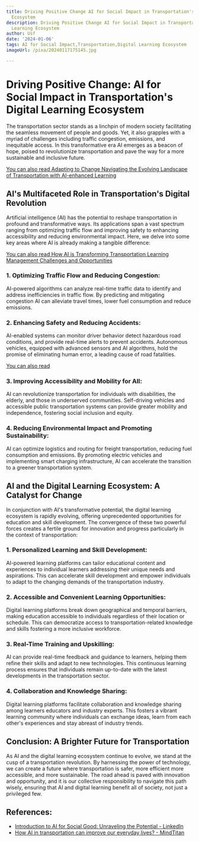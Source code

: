 ```yaml
---
title: Driving Positive Change AI for Social Impact in Transportation's Digital Learning
  Ecosystem
description: Driving Positive Change AI for Social Impact in Transportation's Digital
  Learning Ecosystem
author: Usf
date: '2024-01-06'
tags: AI for Social Impact,Transportation,Digital Learning Ecosystem
imageUrl: /pixa/20240117175145.jpg

---
```

#  Driving Positive Change: AI  for  Social Impact in Transportation's Digital Learning  Ecosystem

The transportation sector stands as  a linchpin of modern society facilitating the seamless movement of people and goods. Yet, it also grapples with a myriad of challenges including traffic congestion, emissions, and inequitable access. In this  transformative era AI  emerges as a beacon of hope, poised to revolutionize transportation and pave the way for a more sustainable and inclusive future.

[You can also  read Adapting to Change Navigating the Evolving Landscape of Transportation with AI-enhanced  Learning](Adapting%20to%20Change%20Navigating%20the%20Evolving%20Landscape%20of%20Transportation%20with%20AI-enhanced%20Learning)


## AI's Multifaceted Role in  Transportation's Digital Revolution

Artificial  intelligence (AI) has  the potential to reshape transportation in profound and  transformative ways. Its  applications span a vast spectrum ranging from optimizing traffic  flow and improving  safety to  enhancing accessibility and reducing environmental impact. Here, we delve  into some key areas where AI is already making a  tangible difference:

[You can also read How AI is Transforming Transportation Learning Management Challenges and Opportunities](How%20AI%20is%20Transforming%20Transportation%20Learning%20Management%20Challenges%20and%20Opportunities)


### 1. Optimizing Traffic Flow  and Reducing Congestion:

AI-powered  algorithms can analyze real-time traffic  data to identify and address inefficiencies in traffic flow. By  predicting and mitigating congestion AI can  alleviate travel times, lower fuel consumption and reduce emissions.

### 2. Enhancing Safety and Reducing  Accidents:

AI-enabled systems can monitor  driver behavior detect hazardous road conditions, and provide real-time alerts to  prevent accidents. Autonomous  vehicles, equipped with advanced sensors and AI algorithms, hold the promise of eliminating  human error, a leading cause of road fatalities.

[You can also read ]()


###  3. Improving Accessibility and  Mobility for All:

AI can revolutionize transportation  for individuals  with disabilities, the elderly, and those in underserved communities. Self-driving vehicles and accessible public transportation systems can provide greater mobility  and independence, fostering social inclusion and equity.

###  4. Reducing Environmental  Impact and Promoting Sustainability:

AI can optimize  logistics and routing for freight transportation, reducing fuel consumption and emissions. By promoting electric vehicles and implementing smart charging  infrastructure, AI can accelerate the transition to a greener transportation system.

## AI and the Digital Learning Ecosystem: A Catalyst for Change

In conjunction with AI's transformative potential, the digital learning ecosystem is rapidly evolving, offering unprecedented opportunities for education and  skill development. The convergence of these two  powerful  forces  creates a fertile ground for innovation and progress particularly in the context of transportation:

### 1. Personalized Learning  and Skill Development:

AI-powered learning platforms can tailor educational content and experiences to individual learners addressing their unique needs and aspirations. This can accelerate skill development and empower individuals to adapt to the changing demands of the transportation industry.

### 2. Accessible and Convenient Learning Opportunities:

Digital learning platforms break down geographical and temporal barriers, making education accessible to individuals regardless  of their location or schedule. This can democratize access to transportation-related knowledge and skills fostering a more inclusive workforce.

### 3. Real-Time Training and Upskilling:

AI can provide real-time feedback and  guidance to learners, helping them refine their  skills and adapt to new technologies.  This continuous learning process ensures that individuals remain up-to-date with the latest developments  in the transportation sector.

### 4. Collaboration  and  Knowledge Sharing:

Digital learning platforms facilitate  collaboration and knowledge sharing among learners educators and industry experts. This fosters a vibrant learning  community where individuals can exchange ideas, learn  from each other's experiences and stay abreast of industry trends.

## Conclusion: A Brighter Future  for Transportation

As AI and the digital learning ecosystem continue to  evolve, we stand at the cusp  of a transportation revolution. By harnessing the power of technology, we can create a future  where transportation  is  safer, more efficient more  accessible, and more sustainable. The road ahead is paved with innovation and opportunity, and it is our collective responsibility to navigate this path wisely, ensuring that AI and digital learning benefit all of society, not just  a privileged few.

## References:
- [Introduction to AI for Social Good: Unraveling the Potential - LinkedIn](https://www.linkedin.com/pulse/introduction-ai-social-good-unraveling-potential)
- [How AI in transportation can improve our everyday lives? - MindTitan](https://mindtitan.com/resources/blog/ai-in-transportation/)
